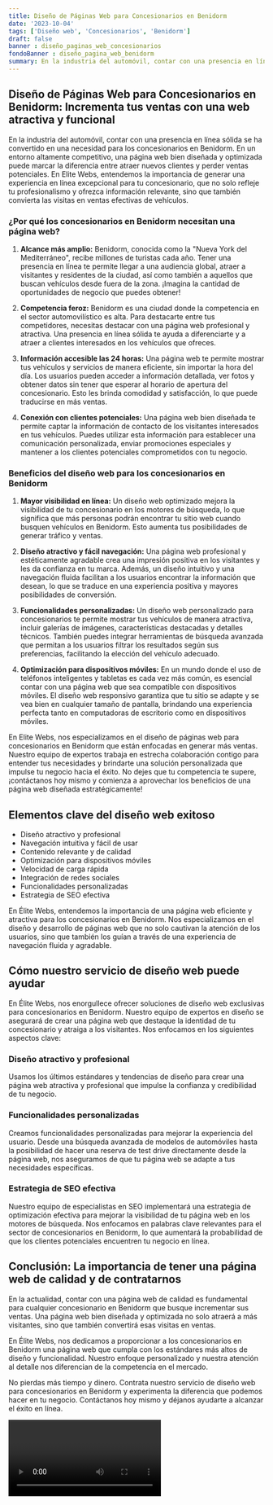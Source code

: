 ```yaml
---
title: Diseño de Páginas Web para Concesionarios en Benidorm
date: '2023-10-04'
tags: ['Diseño web', 'Concesionarios', 'Benidorm']
draft: false
banner : diseño_paginas_web_concesionarios
fondoBanner : diseño_pagina_web_benidorm
summary: En la industria del automóvil, contar con una presencia en línea sólida se ha convertido en una necesidad para los concesionarios en Benidorm. En un entorno altamente competitivo, una página web bien diseñada y optimizada puede marcar la diferencia entre atraer nuevos clientes y perder ventas potenciales. En Elite Webs, entendemos la importancia de generar una experiencia en línea excepcional para tu concesionario, que no solo refleje tu profesionalismo y ofrezca información relevante, sino que también convierta las visitas en ventas efectivas de vehículos.
---
```


## Diseño de Páginas Web para Concesionarios en Benidorm: Incrementa tus ventas con una web atractiva y funcional

En la industria del automóvil, contar con una presencia en línea sólida se ha convertido en una necesidad para los concesionarios en Benidorm. En un entorno altamente competitivo, una página web bien diseñada y optimizada puede marcar la diferencia entre atraer nuevos clientes y perder ventas potenciales. En Elite Webs, entendemos la importancia de generar una experiencia en línea excepcional para tu concesionario, que no solo refleje tu profesionalismo y ofrezca información relevante, sino que también convierta las visitas en ventas efectivas de vehículos.

### ¿Por qué los concesionarios en Benidorm necesitan una página web?

1. **Alcance más amplio:** Benidorm, conocida como la "Nueva York del Mediterráneo", recibe millones de turistas cada año. Tener una presencia en línea te permite llegar a una audiencia global, atraer a visitantes y residentes de la ciudad, así como también a aquellos que buscan vehículos desde fuera de la zona. ¡Imagina la cantidad de oportunidades de negocio que puedes obtener!

2. **Competencia feroz:** Benidorm es una ciudad donde la competencia en el sector automovilístico es alta. Para destacarte entre tus competidores, necesitas destacar con una página web profesional y atractiva. Una presencia en línea sólida te ayuda a diferenciarte y a atraer a clientes interesados en los vehículos que ofreces.

3. **Información accesible las 24 horas:** Una página web te permite mostrar tus vehículos y servicios de manera eficiente, sin importar la hora del día. Los usuarios pueden acceder a información detallada, ver fotos y obtener datos sin tener que esperar al horario de apertura del concesionario. Esto les brinda comodidad y satisfacción, lo que puede traducirse en más ventas.

4. **Conexión con clientes potenciales:** Una página web bien diseñada te permite captar la información de contacto de los visitantes interesados en tus vehículos. Puedes utilizar esta información para establecer una comunicación personalizada, enviar promociones especiales y mantener a los clientes potenciales comprometidos con tu negocio.

### Beneficios del diseño web para los concesionarios en Benidorm

1. **Mayor visibilidad en línea:** Un diseño web optimizado mejora la visibilidad de tu concesionario en los motores de búsqueda, lo que significa que más personas podrán encontrar tu sitio web cuando busquen vehículos en Benidorm. Esto aumenta tus posibilidades de generar tráfico y ventas.

2. **Diseño atractivo y fácil navegación:** Una página web profesional y estéticamente agradable crea una impresión positiva en los visitantes y les da confianza en tu marca. Además, un diseño intuitivo y una navegación fluida facilitan a los usuarios encontrar la información que desean, lo que se traduce en una experiencia positiva y mayores posibilidades de conversión.

3. **Funcionalidades personalizadas:** Un diseño web personalizado para concesionarios te permite mostrar tus vehículos de manera atractiva, incluir galerías de imágenes, características destacadas y detalles técnicos. También puedes integrar herramientas de búsqueda avanzada que permitan a los usuarios filtrar los resultados según sus preferencias, facilitando la elección del vehículo adecuado.

4. **Optimización para dispositivos móviles:** En un mundo donde el uso de teléfonos inteligentes y tabletas es cada vez más común, es esencial contar con una página web que sea compatible con dispositivos móviles. El diseño web responsivo garantiza que tu sitio se adapte y se vea bien en cualquier tamaño de pantalla, brindando una experiencia perfecta tanto en computadoras de escritorio como en dispositivos móviles.

En Elite Webs, nos especializamos en el diseño de páginas web para concesionarios en Benidorm que están enfocadas en generar más ventas. Nuestro equipo de expertos trabaja en estrecha colaboración contigo para entender tus necesidades y brindarte una solución personalizada que impulse tu negocio hacia el éxito. No dejes que tu competencia te supere, ¡contáctanos hoy mismo y comienza a aprovechar los beneficios de una página web diseñada estratégicamente!

<GifSeo />

<Cta />

## Elementos clave del diseño web exitoso

- Diseño atractivo y profesional
- Navegación intuitiva y fácil de usar
- Contenido relevante y de calidad
- Optimización para dispositivos móviles
- Velocidad de carga rápida
- Integración de redes sociales
- Funcionalidades personalizadas
- Estrategia de SEO efectiva

En Élite Webs, entendemos la importancia de una página web eficiente y atractiva para los concesionarios en Benidorm. Nos especializamos en el diseño y desarrollo de páginas web que no solo cautivan la atención de los usuarios, sino que también los guían a través de una experiencia de navegación fluida y agradable.

## Cómo nuestro servicio de diseño web puede ayudar

En Élite Webs, nos enorgullece ofrecer soluciones de diseño web exclusivas para concesionarios en Benidorm. Nuestro equipo de expertos en diseño se asegurará de crear una página web que destaque la identidad de tu concesionario y atraiga a los visitantes. Nos enfocamos en los siguientes aspectos clave:

### Diseño atractivo y profesional
Usamos los últimos estándares y tendencias de diseño para crear una página web atractiva y profesional que impulse la confianza y credibilidad de tu negocio.

### Funcionalidades personalizadas
Creamos funcionalidades personalizadas para mejorar la experiencia del usuario. Desde una búsqueda avanzada de modelos de automóviles hasta la posibilidad de hacer una reserva de test drive directamente desde la página web, nos aseguramos de que tu página web se adapte a tus necesidades específicas.

### Estrategia de SEO efectiva
Nuestro equipo de especialistas en SEO implementará una estrategia de optimización efectiva para mejorar la visibilidad de tu página web en los motores de búsqueda. Nos enfocamos en palabras clave relevantes para el sector de concesionarios en Benidorm, lo que aumentará la probabilidad de que los clientes potenciales encuentren tu negocio en línea.

## Conclusión: La importancia de tener una página web de calidad y de contratarnos

En la actualidad, contar con una página web de calidad es fundamental para cualquier concesionario en Benidorm que busque incrementar sus ventas. Una página web bien diseñada y optimizada no solo atraerá a más visitantes, sino que también convertirá esas visitas en ventas.

En Élite Webs, nos dedicamos a proporcionar a los concesionarios en Benidorm una página web que cumpla con los estándares más altos de diseño y funcionalidad. Nuestro enfoque personalizado y nuestra atención al detalle nos diferencian de la competencia en el mercado.

No pierdas más tiempo y dinero. Contrata nuestro servicio de diseño web para concesionarios en Benidorm y experimenta la diferencia que podemos hacer en tu negocio. Contáctanos hoy mismo y déjanos ayudarte a alcanzar el éxito en línea.

<Video />

<CtaBot job='Concesionarios' city='Benidorm'/>

<Gmaps query='Benidorm+españa+maps' />